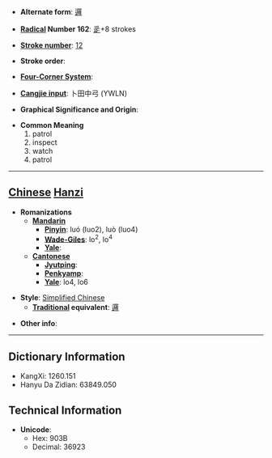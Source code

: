 * '''Alternate form''': [[邏]]

* '''[[Wiktionary:Chinese radical index| Radical]] Number 162''': [[Wiktionary:Chinese radical index 辵|辵]]+8 strokes

* '''[[Wiktionary:Chinese total strokes index|Stroke number]]''': [[Wiktionary:Chinese total strokes index 12|12]]

* '''Stroke order''': 

* '''[[Wiktionary:Chinese four corner index|Four-Corner System]]''': 

* '''[[Wiktionary:Chinese Cangjie index|Cangjie input]]''': 卜田中弓 (YWLN)

* '''Graphical Significance and Origin''': 

* '''Common Meaning'''
*#patrol
*# inspect
*# watch
*# patrol


----

== [[Chinese]] [[Hanzi]] ==

* '''Romanizations'''
** '''[[Mandarin]]'''
*** '''[[Pinyin]]''': luó (luo2), luò (luo4)
*** '''[[Wade-Giles]]''': lo<sup>2</sup>, lo<sup>4</sup>
*** '''[[Yale]]''': 
** '''[[Cantonese]]'''
*** '''[[Jyutping]]''':
*** '''[[Penkyamp]]''': 
*** '''[[Yale]]''': lo4, lo6

* '''Style''': [[Simplified Chinese]] 
** '''[[Traditional Chinese|Traditional]] equivalent''': [[邏]]

* '''Other info''': 

----

== Dictionary Information ==

* KangXi: 1260.151
* Hanyu Da Zidian: 63849.050

== Technical Information ==

* '''Unicode''':
** Hex: 903B
** Decimal: 36923